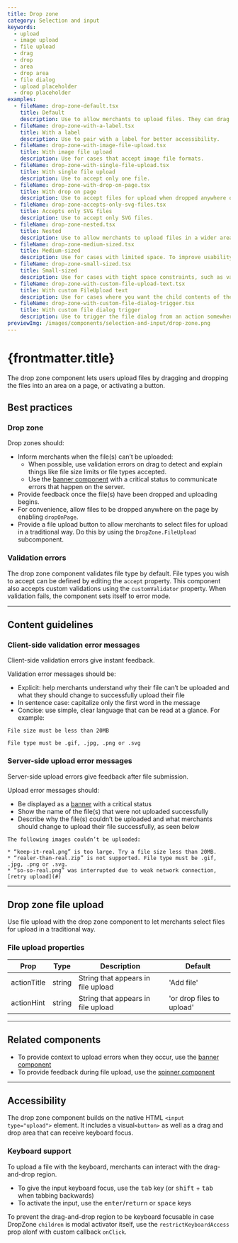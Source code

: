 ```yaml
---
title: Drop zone
category: Selection and input
keywords:
  - upload
  - image upload
  - file upload
  - drag
  - drop
  - area
  - drop area
  - file dialog
  - upload placeholder
  - drop placeholder
examples:
  - fileName: drop-zone-default.tsx
    title: Default
    description: Use to allow merchants to upload files. They can drag and drop files into the dashed area, or upload traditionally by clicking the “Add file” button or anywhere inside the dashed area.
  - fileName: drop-zone-with-a-label.tsx
    title: With a label
    description: Use to pair with a label for better accessibility.
  - fileName: drop-zone-with-image-file-upload.tsx
    title: With image file upload
    description: Use for cases that accept image file formats.
  - fileName: drop-zone-with-single-file-upload.tsx
    title: With single file upload
    description: Use to accept only one file.
  - fileName: drop-zone-with-drop-on-page.tsx
    title: With drop on page
    description: Use to accept files for upload when dropped anywhere on the page.
  - fileName: drop-zone-accepts-only-svg-files.tsx
    title: Accepts only SVG files
    description: Use to accept only SVG files.
  - fileName: drop-zone-nested.tsx
    title: Nested
    description: Use to allow merchants to upload files in a wider area than the visible drop zone.
  - fileName: drop-zone-medium-sized.tsx
    title: Medium-sized
    description: Use for cases with limited space. To improve usability, nest medium-sized drop zone in a larger drop zone with no outline. See the nested dropzone example.
  - fileName: drop-zone-small-sized.tsx
    title: Small-sized
    description: Use for cases with tight space constraints, such as variant thumbnails on the Product details page. To improve usability, nest small-sized drop zone in a larger drop zone with no outline. See the nested dropzone example.
  - fileName: drop-zone-with-custom-file-upload-text.tsx
    title: With custom FileUpload text
    description: Use for cases where you want the child contents of the dropzone to determine its height.
  - fileName: drop-zone-with-custom-file-dialog-trigger.tsx
    title: With custom file dialog trigger
    description: Use to trigger the file dialog from an action somewhere else on the page.
previewImg: /images/components/selection-and-input/drop-zone.png
---
```


# {frontmatter.title}

<Lede>

The drop zone component lets users upload files by dragging and dropping the files into an area on a page, or activating a button.

</Lede>

<Examples />

<Props componentName={frontmatter.title} />

## Best practices

### Drop zone

Drop zones should:

- Inform merchants when the file(s) can’t be uploaded:
  - When possible, use validation errors on drag to detect and explain things like file size limits or file types accepted.
  - Use the [banner component](https://polaris.shopify.com/components/feedback-indicators/banner) with a critical status to communicate errors that happen on the server.
- Provide feedback once the file(s) have been dropped and uploading begins.
- For convenience, allow files to be dropped anywhere on the page by enabling `dropOnPage`.
- Provide a file upload button to allow merchants to select files for upload in a traditional way. Do this by using the `DropZone.FileUpload` subcomponent.

### Validation errors

The drop zone component validates file type by default. File types you wish to accept can be defined by editing the `accept` property. This component also accepts custom validations using the `customValidator` property. When validation fails, the component sets itself to error mode.

---

## Content guidelines

### Client-side validation error messages

Client-side validation errors give instant feedback.

Validation error messages should be:

- Explicit: help merchants understand why their file can’t be uploaded and what they should change to successfully upload their file
- In sentence case: capitalize only the first word in the message
- Concise: use simple, clear language that can be read at a glance. For example:

`File size must be less than 20MB`

`File type must be .gif, .jpg, .png or .svg`

### Server-side upload error messages

Server-side upload errors give feedback after file submission.

Upload error messages should:

- Be displayed as a [banner](https://polaris.shopify.com/components/feedback-indicators/banner) with a critical status
- Show the name of the file(s) that were not uploaded successfully
- Describe why the file(s) couldn’t be uploaded and what merchants should change to upload their file successfully, as seen below

```
The following images couldn’t be uploaded:

* “keep-it-real.png” is too large. Try a file size less than 20MB.
* “realer-than-real.zip” is not supported. File type must be .gif, .jpg, .png or .svg.
* “so-so-real.png” was interrupted due to weak network connection, [retry upload](#)
```

---

## Drop zone file upload

Use file upload with the drop zone component to let merchants select files for upload in a traditional way.

### File upload properties

| Prop        | Type   | Description                        | Default                   |
| ----------- | ------ | ---------------------------------- | ------------------------- |
| actionTitle | string | String that appears in file upload | 'Add file'                |
| actionHint  | string | String that appears in file upload | 'or drop files to upload' |

---

## Related components

- To provide context to upload errors when they occur, use the [banner component](https://polaris.shopify.com/components/feedback-indicators/banner)
- To provide feedback during file upload, use the [spinner component](https://polaris.shopify.com/components/spinner)

---

## Accessibility

The drop zone component builds on the native HTML `<input type="upload">` element. It includes a visual`<button>` as well as a drag and drop area that can receive keyboard focus.

### Keyboard support

To upload a file with the keyboard, merchants can interact with the drag-and-drop region.

- To give the input keyboard focus, use the <kbd>tab</kbd> key (or <kbd>shift</kbd> + <kbd>tab</kbd> when tabbing backwards)
- To activate the input, use the <kbd>enter</kbd>/<kbd>return</kbd> or <kbd>space</kbd> keys

To prevent the drag-and-drop region to be keyboard focusable in case DropZone `children` is modal activator itself, use the `restrictKeyboardAccess` prop alonf with custom callback `onClick`.
